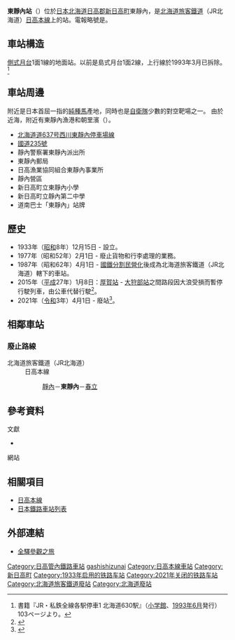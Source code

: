 {{Coord|42.304356|142.450731|source:GoogleMaps|display=title}}
{{noteTA
|T=zh-tw:東靜內車站;zh-hk:東靜內站;zh-cn:东静内站;
|1=zh-tw:東靜內車站;zh-hk:東靜內站;zh-cn:东静内站;}}
{{日本車站資訊
|公司色 = #ccc
|文字色 = 
|站名 = 東靜內站
|圖片 = JR Higashi Shizunai sta 001.jpg
|pxl = 
|圖片說明 = 站房
|日文原名 = 東静内
|平假名 = ひがししずない
|羅馬拼音 =  Higashi-Shizunai
|副站名 = 
|所屬公司 = [[File:JR_logo_(hokkaido).svg|23px]][[北海道旅客鐵道|北海道旅客鐵道]]（JR北海道）
|所屬路線 = [[日高本線|日高本線]]
|前一站 = [[靜內站|靜內]]
|前一站距離 = 8.8
|後一站距離 = 6.1
|後一站 =  [[春立站|春立]]
|距離 = 90.9
|起點站 = [[苫小牧站|苫小牧]]
|電報略號 = ヒナ
|車站編號 = 
|停站路線數 = 
|所在地 = {{JPN}}[[北海道|北海道]][[日高郡|日高郡]][[新日高町|新日高町]]東靜內
|車站構造 = 地面站
|月台配置 = 1面1線
|啟用年月日 = 1933年（[[昭和|昭和]]8年）12月15日
|廢站年月日 = 2021年（[[令和|令和]]3年）4月1日
|乘客人數 = 112
|上下車人次 = 
|統計年度 = 1992
|轉車 = 
|備註 = 
|全寬備註 = 
}}

'''東靜內站'''（{{jpn|j=東静内駅|hg=ひがししずないえき|rm=Higashi-shizunai eki|f=y}}）位於[[日本|日本]][[北海道|北海道]][[日高郡|日高郡]][[新日高町|新日高町]]東靜內，是[[北海道旅客鐵道|北海道旅客鐵道]]（JR北海道）[[日高本線|日高本線]]上的站。電報略號是'''{{lang|ja|ヒナ}}'''。

== 車站構造 ==
[[側式月台|側式月台]]1面1線的地面站。以前是島式月台1面2線，上行線於1993年3月已拆除。<ref name="bunken1993">書籍『JR・私鉄全線各駅停車1 北海道630駅』（[[小学館|小学館]]、[[1993年|1993年]][[6月|6月]]発行）103ページより。</ref>

== 車站周邊 ==
附近是日本首屈一指的[[純種馬|純種馬]]產地，同時也是[[自衛隊|自衛隊]]少數的對空靶場之一。
由於近海，附近有東靜內漁港和朝里濱（{{lang|ja|アサリ浜}}）。
* [[北海道道637号西川東靜內停車場線|北海道道637号西川東靜內停車場線]]
* [[國道235號|國道235號]]
* 靜內警察署東靜內派出所
* 東靜內郵局
* 日高漁業協同組合東靜內事業所
* 靜內營區
* 新日高町立東靜內小學
* 新日高町立靜內第二中學
* 道南巴士「東靜內」站牌

== 歷史 ==
* 1933年（[[昭和|昭和]]8年）12月15日 - 設立。
* 1977年（昭和52年）2月1日 - 廢止貨物和行李處理的業務。
* 1987年（昭和62年）4月1日 - [[國鐵分割民營化|國鐵分割民營化]]後成為北海道旅客鐵道（JR北海道）轄下的車站。
* 2015年（[[平成|平成]]27年）1月8日：[[厚賀站|厚賀站]] - [[大狩部站|大狩部站]]之間路段因大浪受損而暫停行駛列車，由公車代替行駛<ref name="JR">{{Cite press release|url=http://www.jrhokkaido.co.jp/press/2015/150113-3.pdf|archiveurl=https://web.archive.org/web/20150115032522/http://www.jrhokkaido.co.jp/press/2015/150113-3.pdf|format=PDF|language=ja|title=日高線 厚賀〜大狩部間 67k506m 付近における盛土流出について|publisher=北海道旅客鉄道|date=2015-01-13|accessdate=2020-10-30|archivedate=2015-01-15}}</ref>。
* 2021年（[[令和|令和]]3年）4月1日 - 廢站<ref>{{cite news |title=ＪＲ日高線の鵡川・様似間廃止 転換バスの運行開始で記念式典 |url=https://www3.nhk.or.jp/sapporo-news/20210401/7000032436.html |accessdate=2021-04-01 |publisher=NHK |date=2021-04-01 |language=ja |archive-date=2021-04-01 |archive-url=https://web.archive.org/web/20210401033608/https://www3.nhk.or.jp/sapporo-news/20210401/7000032436.html |dead-url=no }}</ref>。

== 相鄰車站 ==
===廢止路線===
; 北海道旅客鐵道（JR北海道）
: 日高本線
:: [[靜內站|靜內]]－'''東靜內'''－[[春立站|春立]]

==參考資料==
;文獻
*{{cite book
  | author = 今尾惠介
  | title = {{lang|ja|日本鉄道旅行地図帳 1号・北海道}}
  | publisher = 新潮社
  | series = {{lang|ja|日本鉄道旅行地図帳}}
  | year = 2008
  | isbn = 978-4-10-790019-7
}}
;網站
{{reflist}}

==相關項目==
* [[日高本線|日高本線]]
* [[日本鐵路車站列表|日本鐵路車站列表]]

== 外部連結 ==
* {{ja}}[http://www.tsuchibuta.com/jr-hokkaido/hidakaline/16higashishizunai/16higashishizunai.htm 全驛參觀之旅] {{Wayback|url=http://www.tsuchibuta.com/jr-hokkaido/hidakaline/16higashishizunai/16higashishizunai.htm |date=20160520140457 }}

{{日高本線}}
{{DEFAULTSORT:Higashi-shizunai}}
[[Category:日高管內鐵路車站|Category:日高管內鐵路車站]]
[[Category:日本鐵路車站_Hi|gashishizunai]]
[[Category:日高本線車站|Category:日高本線車站]]
[[Category:新日高町|Category:新日高町]]
[[Category:1933年启用的铁路车站|Category:1933年启用的铁路车站]]
[[Category:2021年关闭的铁路车站|Category:2021年关闭的铁路车站]]
[[Category:北海道旅客鐵道廢站|Category:北海道旅客鐵道廢站]]
[[Category:北海道廢站|Category:北海道廢站]]